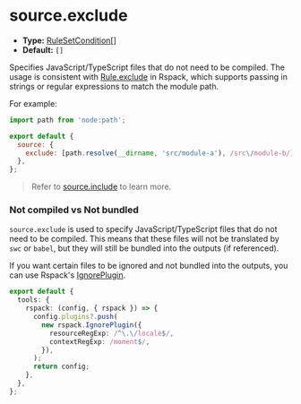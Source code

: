 # source.exclude

- **Type:** [RuleSetCondition[]](https://rspack.dev/config/module#condition)
- **Default:** `[]`

Specifies JavaScript/TypeScript files that do not need to be compiled. The usage is consistent with [Rule.exclude](https://rspack.dev/config/module#ruleexclude) in Rspack, which supports passing in strings or regular expressions to match the module path.

For example:

```js
import path from 'node:path';

export default {
  source: {
    exclude: [path.resolve(__dirname, 'src/module-a'), /src\/module-b/],
  },
};
```

> Refer to [source.include](/config/source/include) to learn more.

### Not compiled vs Not bundled

`source.exclude` is used to specify JavaScript/TypeScript files that do not need to be compiled. This means that these files will not be translated by `swc` or `babel`, but they will still be bundled into the outputs (if referenced).

If you want certain files to be ignored and not bundled into the outputs, you can use Rspack's [IgnorePlugin](https://rspack.dev/plugins/webpack/ignore-plugin).

```ts
export default {
  tools: {
    rspack: (config, { rspack }) => {
      config.plugins?.push(
        new rspack.IgnorePlugin({
          resourceRegExp: /^\.\/locale$/,
          contextRegExp: /moment$/,
        }),
      );
      return config;
    },
  },
};
```
